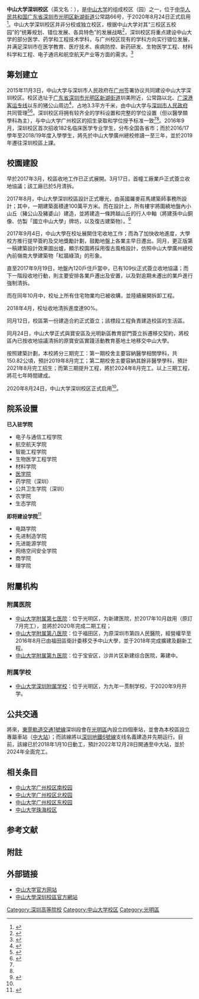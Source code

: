 {{Infobox University Campus
 |大学名称 = 中山大学
 |校区 = 深圳校区
 |标题色 = #005821
 |图片 = 
 |图片尺寸 = 
 |图片名称 = 
 |通称 = 
 |俗称 =
 |又名 =
 |建立时间 = 2020年8月24日
 |停用时间 =
 |地址 = {{CHN}}[[广东省|广东省]][[深圳市|深圳市]][[光明区|光明区]][[新湖街道_(深圳市)|新湖街道]]公常路66号
 |面积 = 314.3公頃
 |类型 = [[中山大学|中山大学]]的组成校区（园）之一
 |包含学院 =
 |教师 =
 |学生 = 
 |著名建筑 =
 |设计 = 
 |保护单位 =
 |原址 =
 |邮编 =518107

 |网站 = [http://shenzhen.sysu.edu.cn 中山大学深圳校区管理委员会]
 |附注 =
 |地图 =
 |地图尺寸 =
 |地图名称 =
 |coordinates =
}}

'''中山大学深圳校区'''（英文名：{{lang|en|Sun Yat-sen University Shenzhen Campus}}），是[[中山大学|中山大学]]的组成校区（园）之一，位于[[中华人民共和国|中华人民共和国]][[广东省|广东省]][[深圳市|深圳市]][[光明区|光明区]][[新湖街道_(深圳市)|新湖街道]]公常路66号，于2020年8月24日正式启用<ref name=":0">{{Cite web|title=中山大学深圳校区正式启用！首批5个学院2346名学生搬迁入驻_深圳新闻网|url=http://www.sznews.com/news/content/2020-08/24/content_23485922.htm|accessdate=2020-09-05|work=www.sznews.com|archive-date=2020-11-05|archive-url=https://web.archive.org/web/20201105161200/http://www.sznews.com/news/content/2020-08/24/content_23485922.htm|dead-url=no}}</ref>。中山大学深圳校区并非分校或独立校区，根据中山大学对其“三校区五校园”的“统筹规划、错位发展、各具特色”的发展战略<ref>{{Cite web|title=校区简介|url=http://guangzhou.sysu.edu.cn/article/89|work=中山大学广州校区管理委员会}}</ref>，深圳校区将重点建设中山大学的部分医学、药学和工程技术学科，与广州校区现有的学科方向实行错位发展，并满足深圳市在医学教育、医疗技术、疾病防控、新药研发、生物医学工程、材料科学和工程、电子通讯和航空航天产业等方面的需求。<ref>{{Cite web|title=校区简介|url=http://shenzhen.sysu.edu.cn/about/about01|work=优势与特色|accessdate=2020-11-14|archive-date=2019-03-27|archive-url=https://web.archive.org/web/20190327130416/http://shenzhen.sysu.edu.cn/about/about01|dead-url=no}}</ref>

== 筹划建立 ==
2015年11月3日，中山大学与深圳市人民政府在[[广州|广州]]签署协议共同建设中山大学深圳校区。校区选址于[[广东省|广东省]][[深圳市|深圳市]][[光明区|光明区]][[新湖街道_(深圳市)|新湖街道]]圳美附近，公常路以北、[[廣深港高速鐵路|广深港客运专线]]以东的猪公山周边<ref>{{Cite web|url=http://shenzhen.sysu.edu.cn/about/about03|title=建设进展 - 中山大学深圳校区|accessdate=2019-01-05|author=|date=|work=shenzhen.sysu.edu.cn|publisher=[[中山大学深圳校区|中山大学深圳校区]]|archive-url=https://web.archive.org/web/20190105201348/http://shenzhen.sysu.edu.cn/about/about03|archive-date=2019-01-05|dead-url=yes}}</ref>，占地3.3平方千米，由中山大学与[[深圳市|深圳市人民政府]]共同管理<ref name="SYSUnews">{{cite news|url=http://news2.sysu.edu.cn/news01/144588.htm|title=中山大学与深圳市人民政府签署协议 市校开启共建世界一流大学战略合作|date=2015-11-03|publisher=中山大学新闻网|accessdate=2015-11-03|author=中山大学新闻中心|archive-url=https://web.archive.org/web/20151106001055/http://news2.sysu.edu.cn/news01/144588.htm|archive-date=2015-11-06|dead-url=yes}}</ref><ref name="nanfang20151103">{{cite news|url=http://kb.southcn.com/content/2015-11/03/content_136135823.htm|title=重磅！中山大学再增一校区：深圳校区！|date=2015-11-03|publisher=南方日报|accessdate=2015-11-03|author=|archive-date=2020-11-05|archive-url=https://web.archive.org/web/20201105170541/http://kb.southcn.com/content/2015-11/03/content_136135823.htm|dead-url=no}}</ref>。深圳校区将拥有较齐全的学科设置和完整的学位设置（但以醫學類學科為主），与中山大学广州校区的招生录取和学位授予标准一致<ref name="SYSUnews" /><ref name="nanfang20151103" />。2016年9月，深圳校区首次招收182名临床医学专业学生，分布全国各省市；而於2016/17學年至2018/19年度入學學生，將先於中山大學廣州總校修讀一至三年，並於2019年遷往深圳校區上課。

== 校園建設 ==
早於2017年3月，校區收地工作已正式展開。3月17日，首幢工廠業戶正式簽立收地協議；該工廠已於5月清拆。

2017年8月，中山大學深圳校區設計正式曝光，由英國羅麥莊馬建築師事務所設計；其中，一期建築面積達100萬平方米。而在設計上，所有樓宇將圍繞地盤內小山丘（豬公山及豬婆山）建造，並將建造一條跨越山丘的行人中軸（將建孫中山銅像、仿製「國立中山大學」牌坊，以及復古建築物）。<ref>{{Cite web |url=http://www.gaoloumi.com/forum.php?mod=viewthread&tid=2910482&extra=page%3D1 |title=高樓迷論壇-中山大學深圳校區設計 |access-date=2017-08-11 |archive-url=https://web.archive.org/web/20170811143003/http://www.gaoloumi.com/forum.php?mod=viewthread&tid=2910482&extra=page%3D1 |archive-date=2017-08-11 |dead-url=yes }}</ref>

2017年9月4日，中山大學在校址展開住宅收地工作；而為了加快收地進度，大學校方推行提早簽約及交地獎勵計劃，鼓勵地盤上各業主早日遷出。同月，更正版第一稿建築設計效果圖出爐，顯示校園將採用復古風格設計，仿照中山大學廣州總校內前嶺南大學建築物「紅牆綠頂」的形象。

直至2017年9月19日，地盤內120戶住戶當中，已有109伙正式簽立收地協議；而下一階段收地行動，則主要安排各業戶遷出及安置，以及對逾期未遷出的業戶進行強制清拆。

而在同年10月中，校址上所有住宅物業均已被收購，並陸續展開拆卸工程。

2018年4月，校址收地清拆進度達90%。

同月12日，校區第一份建造合約正式簽立；該標段工程負責建造校區的生活區。

同月24日，中山大學正式與寶安區及光明新區教育部門簽立拆遷移交契約，將校區內已按收地協議清拆的原寶安區實踐活動教育基地土地移交中山大學。

按照建築計劃，本校將分三期完工：第一期校舍主要容納醫學相關學科，共150.82公頃，預計2019年8月完工；第二期校舍主要容納其餘非醫學學科，預計2021年8月完工招生；而第三期提升工程，將於2024年8月完工。以上三期工程，將花七年時間建成。

2020年8月24日，中山大学深圳校区正式启用<ref name=":0" />。

== 院系设置 ==
'''已入驻学院'''

* 电子与通信工程学院
* 航空航天学院
* 智能工程学院
* 生物医学工程学院
* 材料学院
*[[中山大学医学院|医学院]]
* 药学院（深圳）
* 公共卫生学院（深圳）
* 农学院
* 生态学院
'''即将建设学院'''<ref>{{Cite web|title=中山大学深圳校区将新增6个学院_媒体_澎湃新闻-The Paper|url=https://www.thepaper.cn/newsDetail_forward_11693228|accessdate=2021-03-14|work=www.thepaper.cn|archive-date=2021-07-08|archive-url=https://web.archive.org/web/20210708005443/https://www.thepaper.cn/newsDetail_forward_11693228|dead-url=no}}</ref>
*电路学院
*先进制造学院
*先进能源学院
*网络空间安全学院
*商学院
*理学院

== 附屬机构 ==
=== 附属医院 ===
*[[中山大学附属第七医院|中山大学附属第七医院]]：位于光明区，为新建医院，於2017年10月啟用（原訂7月完工），並將於2020年完成二期工程；
*[[中山大学附属第八医院|中山大学附属第八医院]]：位于福田区，为原深圳市第四人民醫院，經營權早至2016年8月已由福田區衛計委移交予中山大學，並于2018年完成擴建及翻新工程。
*[[中山大学附属第九医院|中山大学附属第九医院]]：位于宝安区，沙井片区新建综合医院，筹建中。
=== 附属学校 ===
*[[中山大学深圳附属学校|中山大学深圳附属学校]]：位于光明区，为九年一贯制学校，于2020年9月开学。

== 公共交通 ==
將來，[[東莞軌道交通1號線|東莞軌道交通1號線]]深圳段會在[[光明區|光明區]]內設立四個車站，並會為本校區設立專屬車站（[[中大站_(深圳)|中大站]]）；而該線將以[[深圳地鐵6號線|深圳地鐵6號線]]支线名義建造并先期运行。目前，該線已於2018年1月10日動工，預計2022年12月28日開通至中大站，並於2024年全面完工。

== 相关条目 ==
*[[中山大学广州校区南校园|中山大学广州校区南校园]]
*[[中山大学广州校区北校园|中山大学广州校区北校园]]
*[[中山大学广州校区东校园|中山大学广州校区东校园]]
*[[中山大学珠海校区|中山大学珠海校区]]

==参考文献==
{{reflist}}

==附註==
{{Reflist|group=註}}

==外部链接==
*[http://www.sysu.edu.cn 中山大学官方网站] {{Wayback|url=http://www.sysu.edu.cn/ |date=20050812025136 }}
*[http://shenzhen.sysu.edu.cn 中山大學深圳校區官方網站] {{Wayback|url=http://shenzhen.sysu.edu.cn/ |date=20201127040419 }}

{{中山大学}}
{{广东高等院校}}
{{深圳高等院校}}
{{深圳}}
[[Category:深圳高等院校|Category:深圳高等院校]]
[[Category:中山大学校区|Category:中山大学校区]]
[[Category:光明區|Category:光明區]]